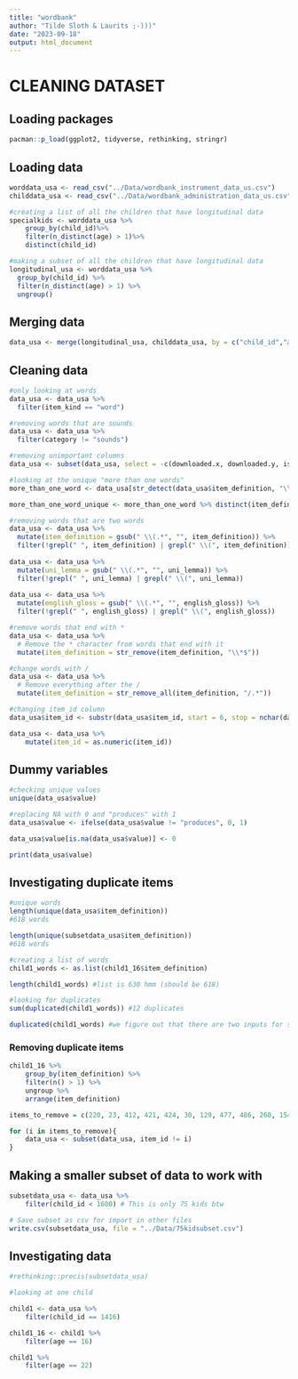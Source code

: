 ```yaml
---
title: "wordbank"
author: "Tilde Sloth & Laurits ;-)))"
date: "2023-09-18"
output: html_document
---
```

# CLEANING DATASET
## Loading packages
```r
pacman::p_load(ggplot2, tidyverse, rethinking, stringr)
```


## Loading data
```r
worddata_usa <- read_csv("../Data/wordbank_instrument_data_us.csv")
childdata_usa <- read_csv("../Data/wordbank_administration_data_us.csv")

#creating a list of all the children that have longitudinal data
specialkids <- worddata_usa %>%
    group_by(child_id)%>%
    filter(n_distinct(age) > 1)%>%
    distinct(child_id)

#making a subset of all the children that have longitudinal data
longitudinal_usa <- worddata_usa %>%
  group_by(child_id) %>%
  filter(n_distinct(age) > 1) %>%
  ungroup()

```

## Merging data
```r
data_usa <- merge(longitudinal_usa, childdata_usa, by = c("child_id","age")) #important that you put the columns in a vector
```

## Cleaning data
```r
#only looking at words
data_usa <- data_usa %>%
  filter(item_kind == "word")

#removing words that are sounds
data_usa <- data_usa %>%
  filter(category != "sounds")

#removing unimportant columns
data_usa <- subset(data_usa, select = -c(downloaded.x, downloaded.y, is_norming, ethnicity, race, birth_weight, born_early_or_late, gestational_age, zygosity, language_exposures, health_conditions, monolingual, typically_developing))

#looking at the unique "more than one words"
more_than_one_word <- data_usa[str_detect(data_usa$item_definition, "\\s+"), ]

more_than_one_word_unique <- more_than_one_word %>% distinct(item_definition)

#removing words that are two words
data_usa <- data_usa %>%
  mutate(item_definition = gsub(" \\(.*", "", item_definition)) %>%
  filter(!grepl(" ", item_definition) | grepl(" \\(", item_definition))
 
data_usa <- data_usa %>%
  mutate(uni_lemma = gsub(" \\(.*", "", uni_lemma)) %>%
  filter(!grepl(" ", uni_lemma) | grepl(" \\(", uni_lemma))
 
data_usa <- data_usa %>%
  mutate(english_gloss = gsub(" \\(.*", "", english_gloss)) %>%
  filter(!grepl(" ", english_gloss) | grepl(" \\(", english_gloss))

#remove words that end with *
data_usa <- data_usa %>% 
  # Remove the * character from words that end with it
  mutate(item_definition = str_remove(item_definition, "\\*$"))

#change words with /
data_usa <- data_usa %>%
  # Remove everything after the /
  mutate(item_definition = str_remove_all(item_definition, "/.*"))

#changing item_id column
data_usa$item_id <- substr(data_usa$item_id, start = 6, stop = nchar(data_usa$item_id))

data_usa <- data_usa %>% 
    mutate(item_id = as.numeric(item_id))

```


## Dummy variables 
```r
#checking unique values
unique(data_usa$value)

#replacing NA with 0 and "produces" with 1
data_usa$value <- ifelse(data_usa$value != "produces", 0, 1)

data_usa$value[is.na(data_usa$value)] <- 0

print(data_usa$value)
```
## Investigating duplicate items
```r
#unique words
length(unique(data_usa$item_definition))
#618 words

length(unique(subsetdata_usa$item_definition))
#618 words

#creating a list of words
child1_words <- as.list(child1_16$item_definition)

length(child1_words) #list is 630 hmm (should be 618)

#looking for duplicates
sum(duplicated(child1_words)) #12 duplicates

duplicated(child1_words) #we figure out that there are two inputs for some words (eg chicken with category = animal and chicken with category = food)

```

### Removing duplicate items
```r

child1_16 %>% 
    group_by(item_definition) %>% 
    filter(n() > 1) %>% 
    ungroup %>% 
    arrange(item_definition)

items_to_remove = c(220, 23, 412, 421, 424, 30, 129, 477, 486, 260, 154, 502)

for (i in items_to_remove){
    data_usa <- subset(data_usa, item_id != i)
}

```


## Making a smaller subset of data to work with
```r
subsetdata_usa <- data_usa %>% 
    filter(child_id < 1600) # This is only 75 kids btw

# Save subset as csv for import in other files
write.csv(subsetdata_usa, file = "../Data/75kidsubset.csv")

```

## Investigating data
```r
#rethinking::precis(subsetdata_usa)

#looking at one child

child1 <- data_usa %>% 
    filter(child_id == 1416)

child1_16 <- child1 %>% 
    filter(age == 16)

child1 %>% 
    filter(age == 22)
```


